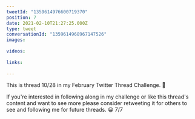 ```yaml
---
tweetId: "1359614976600719370"
position: 7
date: 2021-02-10T21:27:25.000Z
type: tweet
conversationId: "1359614968967147526"
images:
  
videos:
  
links:
  
---
```

This is thread 10/28 in my February Twitter Thread Challenge. 📆

If you're interested in following along in my challenge or like this thread's content and want to see more please consider retweeting it for others to see and following me for future threads. 😀 7/7
